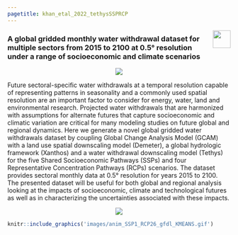 ```yaml
---
pagetitle: khan_etal_2022_tethysSSPRCP
---
```


<div class="header_logo">
<img src="images/logo_pnnl_white.png" style="float:right;height:40px;">
</div>

<!-------------------------->
<!-------------------------->
### **A global gridded monthly water withdrawal dataset for multiple sectors from 2015 to 2100 at 0.5° resolution under a range of socioeconomic and climate scenarios**
<!-------------------------->
<!-------------------------->
<p align="center"> <img src="images/divider.png"></p>

Future sectoral-specific water withdrawals at a temporal resolution capable of representing patterns in seasonality and a commonly used spatial resolution are an important factor to consider for energy, water, land and environmental research.  Projected water withdrawals that are harmonized with assumptions for alternate futures that capture socioeconomic and climatic variation are critical for many modeling studies on future global and regional dynamics. Here we generate a novel global gridded water withdrawals dataset by coupling Global Change Analysis Model (GCAM) with a land use spatial downscaling model (Demeter), a global hydrologic framework (Xanthos) and a water withdrawal downscaling model (Tethys) for the five Shared Socioeconomic Pathways (SSPs) and four Representative Concentration Pathways (RCPs) scenarios. The dataset provides sectoral monthly data at 0.5° resolution for years 2015 to 2100. The presented dataset will be useful for both global and regional analysis looking at the impacts of socioeconomic, climate and technological futures as well as in characterizing the uncertainties associated with these impacts.

<p align="center"> <img src="images/divider.png"></p>

<a href = "metarepo.html">
```r
knitr::include_graphics('images/anim_SSP1_RCP26_gfdl_KMEANS.gif')
```
</a>
